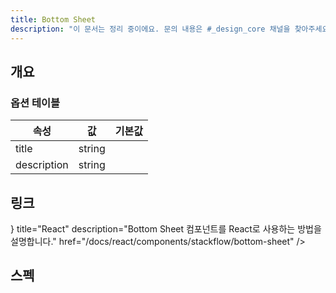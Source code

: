 ```yaml
---
title: Bottom Sheet
description: "이 문서는 정리 중이에요. 문의 내용은 #_design_core 채널을 찾아주세요."
---
```


## 개요

### 옵션 테이블

| 속성        | 값     | 기본값 |
| ----------- | ------ | ------ |
| title       | string |        |
| description | string |        |

## 링크

<Cards>
  <Card
    icon={<AtomIcon />}
    title="React"
    description="Bottom Sheet 컴포넌트를 React로 사용하는 방법을 설명합니다."
    href="/docs/react/components/stackflow/bottom-sheet"
  />
</Cards>

## 스펙

<ComponentSpecBlock id="bottom-sheet" />
